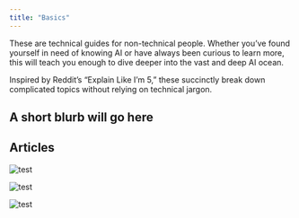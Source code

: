 ```yaml
---
title: "Basics"
---
```




<PageDescription>

  These are technical guides for non-technical people. Whether you’ve found yourself in need of knowing AI or have always been curious to learn more, this will teach you enough to dive deeper into the vast and deep AI ocean.

  Inspired by Reddit’s “Explain Like I’m 5,” these succinctly break down complicated topics without relying on technical jargon.

</PageDescription>

## A short blurb will go here

<Row>
<Column noGutterSm={true} colSm={2} colMd={2} colMd={3} colLg={4}>
<ResourceCard
  href={'ibm.com'}
  subTitle={'Subtitle'}
  title={'Title'} />
</Column>
<Column noGutterSm={true} colSm={2} colMd={2} colMd={3} colLg={4}>
<ResourceCard
  href={'ibm.com'}
  subTitle={'Subtitle'}
  title={'Title'} />
</Column>
</Row>

## Articles
<Row>
<Column colSm={2} colMd={3} colLg={4}>
<ArticleCard
  href={'/basics/ai'}
  title={'Artificial Intelligence'}
  date={'April 2020'}
  readTime={'5 mins'} >

![test](../../images/ethics/accountability/test.png)

</ArticleCard>
</Column>
<Column colSm={2} colMd={3} colLg={4}>
<ArticleCard
  href={'/basics/ml'}
  title={'Machine Learning'}
  date={'April 2020'}
  readTime={'5 mins'} >

![test](../../images/ethics/accountability/test.png)

</ArticleCard>
</Column>
<Column colSm={2} colMd={3} colLg={4}>
<ArticleCard
  href={'/basics/data'}
  title={'Data'}
  date={'April 2020'}
  readTime={'5 mins'} >

![test](../../images/ethics/accountability/test.png)

</ArticleCard>
</Column>
</Row>
